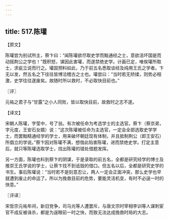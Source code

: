 ```yaml
---
---
---
```

title: 517.陈瓘
---



【原文】

陈瓘尝为别试所主，蔡卞曰：“闻陈瓘欲尽取史学而黜通经之士，意欲沮坏国是而动摇荆公之学也！”既积怒，谋因此害瓘，而遂禁绝史学。计画已定，唯俟瓘所取士，求疵立说而行之。瓘固预料如此，乃于前五名悉取谈经及纯用王氏之学者。卞无以发，然五名之下往往皆博洽稽古之士也。瓘尝曰：“当时若无矫揉，则势必相激，史学往往遂废矣。故随时所以救时，不必取快目前也。”

〖评〗

元祐之君子与“甘露”之小人同败，皆以取快目前，故救时之志不遂。

【译文】

宋朝人陈瓘，字莹中，号了翁。有次被任命为考选学士的主选官。蔡卞（蔡京弟，字元度，王安石女婿）说：“这次陈瓘被任命为主选官，一定会全部选取史学学士，而罢黜精通经学的学士，用来破坏朝廷现有体制，并且抵制荆公（即王安石）所倡立的学说。”蔡卞因对陈瓘不满，想借此陷害陈瓘，进而禁绝史学。打定主意后，就只等陈瓘选取学士，找出陈瓘的错处借题发挥。

另一方面，陈瓘也料到蔡卞的阴谋，于是录取的前五名，全都是研究经学的博士及推崇王氏学说的学士，让蔡卞找不到诋毁的借口。但五名以后，全都是研究史学的书生。事后陈瓘说：“当时若不是刻意忍让，两人一定会正面冲突，那么史学也早就遭到废止的命运了。所以为挽救目前的危势，要能灵活机变，有时不必逞一时的快意。”

〖评译〗

宋哲宗元祐年间，新旧党争，司马光等人遭罢斥，与唐文宗时宰相李训等人谋刺宦官不成反被诛杀，都是为逞眼前一时之快，而致无法达成挽救时局的大志。
